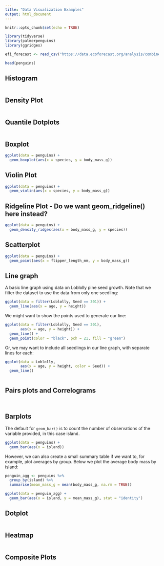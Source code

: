 ```yaml
---
title: "Data Visualization Examples"
output: html_document
---
```


```r
knitr::opts_chunk$set(echo = TRUE)
```

```r
library(tidyverse)
library(palmerpenguins)
library(ggridges)

efi_forecast <- read_csv("https://data.ecoforecast.org/analysis/combined_forecasts_scores.csv.gz")

head(penguins)
```

## Histogram

```r

```

## Density Plot

```r

```

## Quantile Dotplots

```r

```

## Boxplot 

```r
ggplot(data = penguins) +
  geom_boxplot(aes(x = species, y = body_mass_g))

```

## Violin Plot

```r
ggplot(data = penguins) +
  geom_violin(aes(x = species, y = body_mass_g))
```

## Ridgeline Plot - Do we want geom_ridgeline() here instead?

```r
ggplot(data = penguins) +
  geom_density_ridges(aes(x = body_mass_g, y = species))
```

## Scatterplot

```r
ggplot(data = penguins) +
  geom_point(aes(x = flipper_length_mm, y = body_mass_g))
```

## Line graph

A basic line graph using data on Loblolly pine seed growth. Note that we filter the dataset to use the data from only one seedling:
```r
ggplot(data = filter(Loblolly, Seed == 301)) +
  geom_line(aes(x = age, y = height))
```

We might want to show the points used to generate our line:
```r
ggplot(data = filter(Loblolly, Seed == 301),
       aes(x = age, y = height)) +
  geom_line() +
  geom_point(color = "black", pch = 21, fill = "green")
```

Or, we may want to include all seedlings in our line graph, with separate lines for each:
```r
ggplot(data = Loblolly,
       aes(x = age, y = height, color = Seed)) +
  geom_line()
```

```r

```

## Pairs plots and Correlograms

```r

```

```r

```

## Barplots

The default for `geom_bar()` is to count the number of observations of the variable provided, in this case island. 
```r
ggplot(data = penguins) +
  geom_bar(aes(x = island))
```

However, we can also create a small summary table if we want to, for example, plot averages by group. Below we plot the average body mass by island:
```r
penguin_agg <- penguins %>%
  group_by(island) %>%
  summarise(mean_mass_g = mean(body_mass_g, na.rm = TRUE))

ggplot(data = penguin_agg) +
  geom_bar(aes(x = island, y = mean_mass_g), stat = "identity")
```

## Dotplot

```r

```

## Heatmap

```r

```

## Composite Plots

```r

```

```r

```
